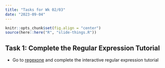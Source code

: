 ```yaml
---
title: "Tasks for Wk 02/03"
date: "2023-09-04"
---
```


```r
knitr::opts_chunk$set(fig.align = "center")
source(here::here("R", "slide-things.R"))
```

## Task 1: Complete the Regular Expression Tutorial


- Go to [regexone](https://regexone.com) and complete the interactive regular expression tutorial
